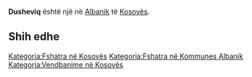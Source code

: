 {{Fshat në 
 | Emri                = Dusheviq
 | EmriAlt                = 
 | NAME_SHORT_FORM=      
 | NAME_GENERIC=      
 | NAME_SORT_NAME_RO=      DUSHEVIQ
 | FULL_NAME_RO = Dusheviq
 | FULL_NAME_ND_RO=Dusheviq
 | SORT_NAME_RG=DUSHEVIQ
 | FULL_NAME_RG=Dusheviq
 | FULL_NAME_ND_RG=Dusheviq
 | SRP_NAME_SHORT_FORM=      
 | SRP_NAME_GENERIC=      
 | SRP_NAME_SORT_NAME_RO=      
 | SRP_FULL_NAME_RO = 
 | SRP_FULL_NAME_ND_RO=
 | SRP_SORT_NAME_RG=
 | SRP_FULL_NAME_RG=
 | SRP_FULL_NAME_ND_RG=
 | Emri (Rasa dhanore) = 
 | Figura              = 
 | Shteti              = Kosovo
 | Komuna              = Albanik
 | Kodi postar         = 
 | Sipërfaqja          = 

 | Popullsia           = 

 | Regj. i popullsisë  = 
 | Dend. e popullsisë  = 
 | Faqja zyrtare       = 
 <!--- Koordinatat ----> 
 | Gjerësia            = 42.631667
 | Gjatësia            = 20.6525
 | Lartësia            = 
}}
'''Dusheviq''' është një [[]] në [[Albanik]] të [[Kosovës]].

<!-- == Gjeografia == -->
<!-- == Historia == -->
<!-- == Demografia == -->
== Shih edhe ==
{{Komuna Albanik}}
{{Kosovo-Administrata-Cung}}

[[Kategoria:Fshatra në Kosovës]]
[[Kategoria:Fshatra në Kommunes Albanik]]
[[Kategoria:Vendbanime në Kosovës]]